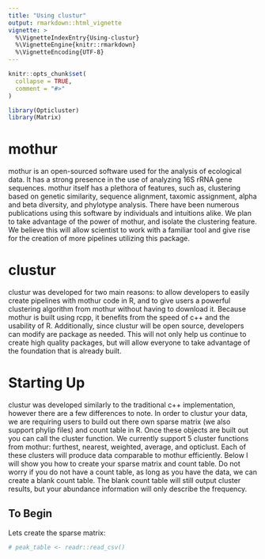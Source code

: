 ```yaml
---
title: "Using clustur"
output: rmarkdown::html_vignette
vignette: >
  %\VignetteIndexEntry{Using-clustur}
  %\VignetteEngine{knitr::rmarkdown}
  %\VignetteEncoding{UTF-8}
---
```


```r
knitr::opts_chunk$set(
  collapse = TRUE,
  comment = "#>"
)
```

```r
library(Opticluster)
library(Matrix)
```

# mothur
mothur is an open-sourced software used for the analysis of ecological data. It has a strong presence in the use of analyzing 16S rRNA gene sequences.
mothur itself has a plethora of features, such as, clustering based on genetic similarity, sequence alignment, taxomic assignment, alpha and beta diversity,
and phylotype analysis. There have been numerous publications using this software by individuals and intuitions alike. We plan to take advantage of the power of
mothur, and isolate the clustering feature. We believe this will allow scientist to work with a familiar tool and give rise for the creation of more pipelines
utilizing this package.


# clustur
clustur was developed for two main reasons: to allow developers to easily create pipelines with mothur code in R, and to give users a powerful
clustering algorithm from mothur without having to download it. Because mothur is built using rcpp, it benefits from the speed of c++
and the usability of R. Additionally, since clustur will be open source, developers can modify are package as needed. This will not only
help us continue to create high quality packages, but will allow everyone to take advantage of the foundation that is already built.

# Starting Up
clustur was developed similarly to the traditional c++ implementation, however there are a few differences to note. In order to clustur
your data, we are requiring users to build out there own sparse matrix (we also support phylip files) and count table in R. Once these
objects are built out you can call the cluster function. We currently support 5 cluster functions from mothur: furthest, nearest,
weighted, average, and opticlust. Each of these clusters will produce data comparable to mothur efficiently. Below I will show you
how to create your sparse matrix and count table. Do not worry if you do not have a count table, as long as you have the data,
we can create a blank count table. The blank count table will still output cluster results, but your abundance information will
only describe the frequency.

## To Begin
Lets create the sparse matrix:

```r
# peak_table <- readr::read_csv()
```






